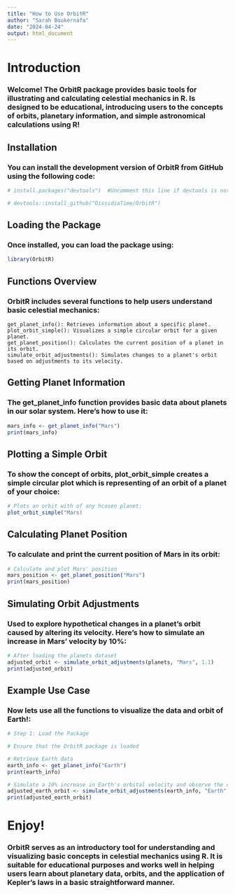 ---
title: "How to Use OrbitR"
author: "Sarah Boukernafa"
date: "2024-04-24"
output: html_document
---

# Introduction

### Welcome! The OrbitR package provides basic tools for illustrating and calculating celestial mechanics in R. Is designed to be educational, introducing users to the concepts of orbits, planetary information, and simple astronomical calculations using R!

## Installation

### You can install the development version of OrbitR from GitHub using the following code:

```{r setup, include=TRUE}

# install.packages("devtools")  #Uncomment this line if devtools is not installed

# devtools::install_github("DissidiaTime/OrbitR")

```

## Loading the Package

### Once installed, you can load the package using:

```{r}

library(OrbitR)

```

## Functions Overview

### OrbitR includes several functions to help users understand basic celestial mechanics:

    get_planet_info(): Retrieves information about a specific planet.
    plot_orbit_simple(): Visualizes a simple circular orbit for a given planet.
    get_planet_position(): Calculates the current position of a planet in its orbit.
    simulate_orbit_adjustments(): Simulates changes to a planet's orbit based on adjustments to its velocity.

## Getting Planet Information

### The get_planet_info function provides basic data about planets in our solar system. Here's how to use it:

```{r}
mars_info <- get_planet_info("Mars")
print(mars_info)

```

## Plotting a Simple Orbit

### To show the concept of orbits, plot_orbit_simple creates a simple circular plot which is representing of an orbit of a planet of your choice:
```{r}

# Plots an orbit with of any hcosen planet:
plot_orbit_simple("Mars)

```

## Calculating Planet Position

### To calculate and print the current position of Mars in its orbit:
```{r}

# Calculate and plot Mars' position
mars_position <- get_planet_position("Mars")
print(mars_position)

```

## Simulating Orbit Adjustments

### Used to explore hypothetical changes in a planet's orbit caused by altering its velocity. Here's how to simulate an increase in Mars' velocity by 10%:
```{r}

# After loading the planets dataset
adjusted_orbit <- simulate_orbit_adjustments(planets, "Mars", 1.1)
print(adjusted_orbit)

```

## Example Use Case

### Now lets use all the functions to visualize the data and orbit of Earth!:

```{r}

# Step 1: Load the Package

# Ensure that the OrbitR package is loaded

# Retrieve Earth data
earth_info <- get_planet_info("Earth")
print(earth_info)

# Simulate a 10% increase in Earth's orbital velocity and observe the changes in orbital distanc!
adjusted_earth_orbit <- simulate_orbit_adjustments(earth_info, "Earth", 1.1)
print(adjusted_earth_orbit)

```

# Enjoy!

### OrbitR serves as an introductory tool for understanding and visualizing basic concepts in celestial mechanics using R. It is suitable for educational purposes and works well in helping users learn about planetary data, orbits, and the application of Kepler's laws in a basic straightforward manner.
